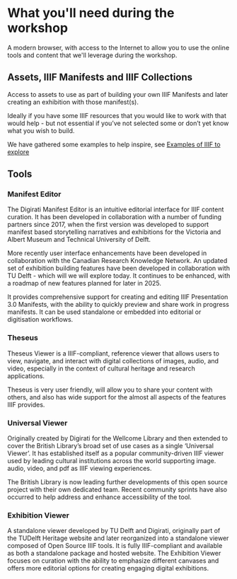 # What you'll need during the workshop

A modern browser, with access to the Internet to allow you to use the online tools and content that we'll leverage during the workshop.

## Assets, IIIF Manifests and IIIF Collections

Access to assets to use as part of building your own IIIF Manifests and later creating an exhibition with those manifest(s).

Ideally if you have some IIIF resources that you would like to work with that would help - but not essential if you’ve not selected some or don’t yet know what you wish to build.

We have gathered some examples to help inspire, see [Examples of IIIF to explore](/examples-of-iiif-to-explore)

## Tools

### Manifest Editor

The Digirati Manifest Editor is an intuitive editorial interface for IIIF content curation. It has been developed in collaboration with a number of funding partners since 2017, when the first version was developed to support manifest based storytelling narratives and exhibitions for the Victoria and Albert Museum and Technical University of Delft.

More recently user interface enhancements have been developed in collaboration with the Canadian Research Knowledge Network. An updated set of exhibition building features have been developed in collaboration with TU Delft - which will we will explore today. It continues to be enhanced, with a roadmap of new features planned for later in 2025.

It provides comprehensive support for creating and editing IIIF Presentation 3.0 Manifests, with the ability to quickly preview and share work in progress manifests. It can be used standalone or embedded into editorial or digitisation workflows.

### Theseus

Theseus Viewer is a IIIF-compliant, reference viewer that allows users to view, navigate, and interact with digital collections of images, audio, and video, especially in the context of cultural heritage and research applications.​

Theseus is very user friendly, will allow you to share your content with others, and also has wide support for the almost all aspects of the features IIIF provides.

### Universal Viewer

Originally created by Digirati for the Wellcome Library and then extended to cover the British Library’s broad set of use cases as a single ‘Universal Viewer’.
It has established itself as a popular community-driven IIIF viewer used by leading cultural institutions across the world supporting image. audio, video, and pdf as IIIF viewing experiences.

The British Library is now leading further developments of this open source project with their own dedicated team. Recent community sprints have also occurred to help address and enhance accessibility of the tool.

### Exhibition Viewer

A standalone viewer developed by TU Delft and Digirati, originally part of the TUDelft Heritage website and later reorganized into a standalone viewer composed of Open Source IIIF tools. It is fully IIIF-compliant and available as both a standalone package and hosted website. The Exhibition Viewer focuses on curation with the ability to emphasize different canvases and offers more editorial options for creating engaging digital exhibitions.
